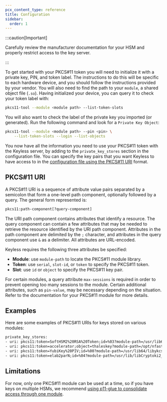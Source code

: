 ```yaml
---
pcx_content_type: reference
title: Configuration
sidebar:
  order: 1
---
```


:::caution[Important]

Carefully review the manufacturer documentation for your HSM and properly restrict access to the key server.

:::

To get started with your PKCS#11 token you will need to initialize it with a private key, PIN, and token label. The instructions to do this will be specific to each hardware device, and you should follow the instructions provided by your vendor. You will also need to find the path to your `module`, a shared object file (`.so`). Having initialized your device, you can query it to check your token label with:

```sh
pkcs11-tool --module <module path> --list-token-slots
```

You will also want to check the label of the private key you imported (or generated). Run the following command and look for a `Private Key Object`:

```bash
pkcs11-tool --module <module path> --pin <pin> \
    --list-token-slots --login --list-objects
```

You now have all the information you need to use your PKCS#11 token with the Keyless server, by adding to the `private_key_stores` section in the configuration file. You can specify the key pairs that you want Keyless to have access to in the [configuration file using the PKCS#11 URI](https://tools.ietf.org/html/rfc7512) format.

## PKCS#11 URI

A PKCS#11 URI is a sequence of attribute value pairs separated by a semicolon that form a one-level path component, optionally followed by a query. The general form represented is:

```txt
pkcs11:path-component[?query-component]
```

The URI path component contains attributes that identify a resource. The query component can contain a few attributes that may be needed to retrieve the resource identified by the URI path component. Attributes in the path component are delimited by the `;` character, and attributes in the query component use `&` as a delimiter. All attributes are URL-encoded.

Keyless requires the following three attributes be specified:

- **Module**: use `module-path` to locate the PKCS#11 module library.
- **Token**: use `serial`, `slot-id`, or `token` to specify the PKCS#11 token.
- **Slot**: use `id` or `object` to specify the PKCS#11 key pair.

For certain modules, a query attribute `max-sessions` is required in order to prevent opening too many sessions to the module. Certain additional attributes, such as `pin-value`, may be necessary depending on the situation. Refer to the documentation for your PKCS#11 module for more details.

## Examples

Here are some examples of PKCS#11 URIs for keys stored on various modules:

```txt
private_key_stores:
- uri: pkcs11:token=SoftHSM2%20RSA%20Token;id=%03?module-path=/usr/lib64/libsofthsm2.so&pin-value=1234
- uri: pkcs11:token=accelerator;object=thaleskey?module-path=/opt/nfast/toolkits/pkcs11/libcknfast.so
- uri: pkcs11:token=YubiKey%20PIV;id=%00?module-path=/usr/lib64/libykcs11.so&pin-value=123456&max-sessions=1
- uri: pkcs11:token=elab2parN;id=%04?module-path=/usr/lib/libCryptoki2_64.so&pin-value=crypto1
```

## Limitations

For now, only one PKCS#11 module can be used at a time, so if you have keys on multiple HSMs, we recommend [using p11-glue to consolidate access through one module](https://p11-glue.github.io/p11-glue/).
